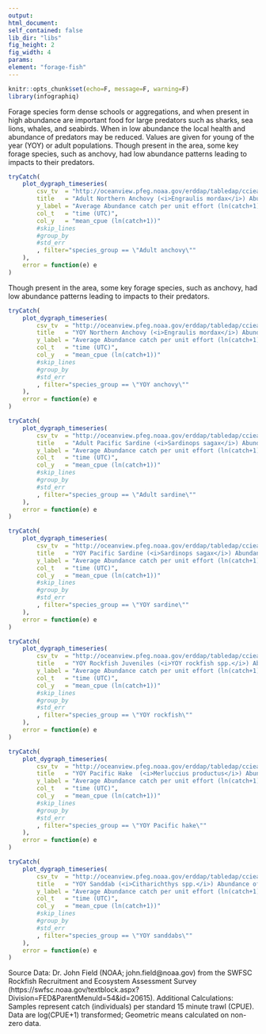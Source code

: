```yaml
---
output:
html_document:
self_contained: false
lib_dir: "libs"
fig_height: 2
fig_width: 4
params:
element: "forage-fish"
---
```


```r
knitr::opts_chunk$set(echo=F, message=F, warning=F)
library(infographiq)
```

<base target="_parent">
Forage species form dense schools or aggregations, and when present in high abundance are important food for large predators such as sharks, sea lions, whales, and seabirds. When in low abundance the local health and abundance of predators may be reduced. Values are given for young of the year (YOY) or adult populations.
Though present in the area, some key forage species, such as anchovy, had low abundance patterns leading to impacts to their predators.


```r
tryCatch(
    plot_dygraph_timeseries(
        csv_tv  = "http://oceanview.pfeg.noaa.gov/erddap/tabledap/cciea_EI_FBC.csvp?time%2Cspecies_group%2Cmean_cpue%2CSeup%2CSelo&distinct()",
        title   = "Adult Northern Anchovy (<i>Engraulis mordax</i>) Abundance off Central California",
        y_label = "Average Abundance catch per unit effort (ln(catch+1))",
        col_t   = "time (UTC)",
        col_y   = "mean_cpue (ln(catch+1))"
        #skip_lines
        #group_by  
        #std_err   
        , filter="species_group == \"Adult anchovy\""
    ),
    error = function(e) e
)
```
Though present in the area, some key forage species, such as anchovy, had low abundance patterns leading to impacts to their predators.


```r
tryCatch(
    plot_dygraph_timeseries(
        csv_tv  = "http://oceanview.pfeg.noaa.gov/erddap/tabledap/cciea_EI_FBC.csvp?time%2Cspecies_group%2Cmean_cpue%2CSeup%2CSelo&distinct()",
        title   = "YOY Northern Anchovy (<i>Engraulis mordax</i>) Abundance off Central California",
        y_label = "Average Abundance catch per unit effort (ln(catch+1))",
        col_t   = "time (UTC)",
        col_y   = "mean_cpue (ln(catch+1))"
        #skip_lines
        #group_by  
        #std_err   
        , filter="species_group == \"YOY anchovy\""
    ),
    error = function(e) e
)
```


```r
tryCatch(
    plot_dygraph_timeseries(
        csv_tv  = "http://oceanview.pfeg.noaa.gov/erddap/tabledap/cciea_EI_FBC.csvp?time%2Cspecies_group%2Cmean_cpue%2CSeup%2CSelo&distinct()",
        title   = "Adult Pacific Sardine (<i>Sardinops sagax</i>) Abundance off Central California",
        y_label = "Average Abundance catch per unit effort (ln(catch+1))",
        col_t   = "time (UTC)",
        col_y   = "mean_cpue (ln(catch+1))"
        #skip_lines
        #group_by  
        #std_err   
        , filter="species_group == \"Adult sardine\""
    ),
    error = function(e) e
)
```


```r
tryCatch(
    plot_dygraph_timeseries(
        csv_tv  = "http://oceanview.pfeg.noaa.gov/erddap/tabledap/cciea_EI_FBC.csvp?time%2Cspecies_group%2Cmean_cpue%2CSeup%2CSelo&distinct()",
        title   = "YOY Pacific Sardine (<i>Sardinops sagax</i>) Abundance off Central California",
        y_label = "Average Abundance catch per unit effort (ln(catch+1))",
        col_t   = "time (UTC)",
        col_y   = "mean_cpue (ln(catch+1))"
        #skip_lines
        #group_by  
        #std_err   
        , filter="species_group == \"YOY sardine\""
    ),
    error = function(e) e
)
```


```r
tryCatch(
    plot_dygraph_timeseries(
        csv_tv  = "http://oceanview.pfeg.noaa.gov/erddap/tabledap/cciea_EI_FBC.csvp?time%2Cspecies_group%2Cmean_cpue%2CSeup%2CSelo&distinct()",
        title   = "YOY Rockfish Juveniles (<i>YOY rockfish spp.</i>) Abundance off Central California",
        y_label = "Average Abundance catch per unit effort (ln(catch+1))",
        col_t   = "time (UTC)",
        col_y   = "mean_cpue (ln(catch+1))"
        #skip_lines
        #group_by  
        #std_err   
        , filter="species_group == \"YOY rockfish\""
    ),
    error = function(e) e
)
```


```r
tryCatch(
    plot_dygraph_timeseries(
        csv_tv  = "http://oceanview.pfeg.noaa.gov/erddap/tabledap/cciea_EI_FBC.csvp?time%2Cspecies_group%2Cmean_cpue%2CSeup%2CSelo&distinct()",
        title   = "YOY Pacific Hake  (<i>Merluccius productus</i>) Abundance off Central California",
        y_label = "Average Abundance catch per unit effort (ln(catch+1))",
        col_t   = "time (UTC)",
        col_y   = "mean_cpue (ln(catch+1))"
        #skip_lines
        #group_by  
        #std_err   
        , filter="species_group == \"YOY Pacific hake\""
    ),
    error = function(e) e
)
```


```r
tryCatch(
    plot_dygraph_timeseries(
        csv_tv  = "http://oceanview.pfeg.noaa.gov/erddap/tabledap/cciea_EI_FBC.csvp?time%2Cspecies_group%2Cmean_cpue%2CSeup%2CSelo&distinct()",
        title   = "YOY Sanddab (<i>Citharichthys spp.</i>) Abundance off Central California",
        y_label = "Average Abundance catch per unit effort (ln(catch+1))",
        col_t   = "time (UTC)",
        col_y   = "mean_cpue (ln(catch+1))"
        #skip_lines
        #group_by  
        #std_err   
        , filter="species_group == \"YOY sanddabs\""
    ),
    error = function(e) e
)
```
Source Data: Dr. John Field (NOAA; john.field@noaa.gov) from the SWFSC
Rockfish Recruitment and Ecosystem Assessment Survey
(https://swfsc.noaa.gov/textblock.aspx?Division=FED&ParentMenuId=54&id=20615).
Additional Calculations: Samples represent catch (individuals) per standard
15 minute trawl (CPUE). Data are log(CPUE+1) transformed; Geometric means
calculated on non-zero data.
